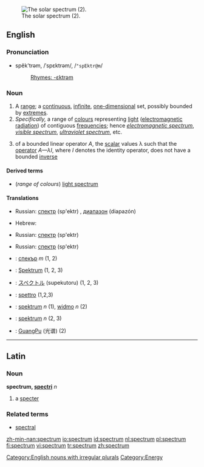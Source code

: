 [[Image:High Resolution Solar Spectrum.jpg|thumb|right|The solar spectrum (2).]]
==English==

===Pronunciation===
*spĕk'trəm, /ˈspɛktrəm/, /<tt>"spEktr@m</tt>/
*:[[Rhymes:English:-ɛktrəm|Rhymes: -ɛktrəm]]

===Noun===
{{en-noun|spectr|a}}

# A [[range]]; a [[continuous]], [[infinite]], [[one-dimensional]] set, possibly bounded by [[extremes]].
# ''Specifically,'' a range of [[colour]]s representing [[light]] ([[electromagnetic radiation]]) of contiguous [[frequency|frequencies]]; hence ''[[electromagnetic spectrum]]'', ''[[visible spectrum]]'', ''[[ultraviolet spectrum]]'', etc.
# {{linearalg}} of a bounded linear operator ''A'', the [[scalar]] values λ such that the [[operator]] ''A—λI'', where ''I'' denotes the identity operator, does not have a bounded [[inverse]]

====Derived terms====
* (''range of colours'') [[light spectrum]]

====Translations====
{{trans-top|range}}
{{trans-mid}}
*Russian: [[спектр]] (sp'ektr) {{m}}, [[диапазон]] (diapazón) {{m}}
{{trans-bottom}}
{{trans-top|range of colors}}
*Hebrew: {{he-translation|ספקטרום|spéktrum}}
{{trans-mid}}
*Russian: [[спектр]] (sp'ektr) {{m}}
{{trans-bottom}}
{{trans-top|set of scalar values}}
{{trans-mid}}
*Russian: [[спектр]] (sp'ektr) {{m}}
{{trans-bottom}}
{{checktrans}}
{{trans-top|translations to be checked}}
*{{ttbc|Bulgarian}}: [[спекър]] ''m'' (1, 2)
*{{ttbc|German}}: [[Spektrum]] {{n}} (1, 2, 3)
*{{ttbc|Japanese}}: [[スペクトル]] (supekutoru) (1, 2, 3)
*{{ttbc|Italian}}: [[spettro]] {{m}} (1,2,3)
{{trans-mid}}
*{{ttbc|Polish}}: [[spektrum]] ''n'' (1), [[widmo]] ''n'' (2)
*{{ttbc|Swedish}}: [[spektrum]] ''n''  (2, 3)
*{{ttbc|Chinese}}: [[GuangPu]] (光谱) (2)
{{trans-bottom}}

[[Category:English nouns with irregular plurals]]

----

==Latin==

===Noun===
'''spectrum, [[Wiktionary Appendix:Latin second declension|spectri]]''' ''n''

# a [[specter]]

===Related terms===
*[[spectral]]

[[Category:Energy]]

[[zh-min-nan:spectrum]]
[[io:spectrum]]
[[id:spectrum]]
[[nl:spectrum]]
[[pl:spectrum]]
[[fi:spectrum]]
[[vi:spectrum]]
[[tr:spectrum]]
[[zh:spectrum]]